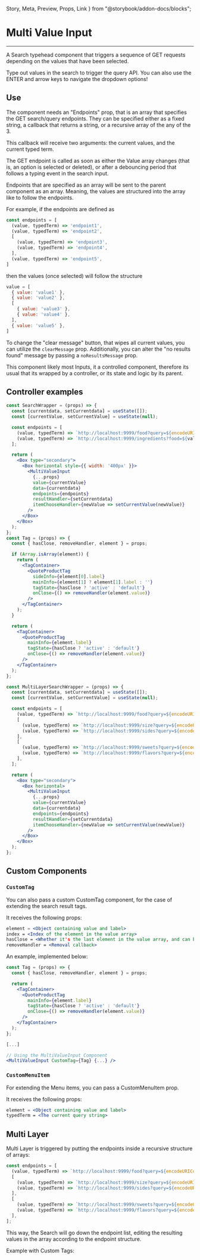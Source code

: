   Story,
  Meta,
  Preview,
  Props,
  Link
} from "@storybook/addon-docs/blocks";

<Meta title='Inputs/Multi Value Input' component={MultiValueInput} />

# Multi Value Input

<hr />

A Search typehead component that triggers a sequence of GET requests depending on the values that have been selected.

<Preview>
  <Story name="Base">
    <Box align="center">
      <Box type="secondary" style={{ borderRadius: '6px', backgroundColor: 'rgba(53, 56, 62, 0.35)', padding: '10px' }}>
        <Text>Type out values in the search to trigger the query API.</Text>
        <Text>You can also use the ENTER and arrow keys to navigate the dropdown options!</Text>
      </Box>
      <Box style={{ height: '150px'}}>
        <SearchWrapper />
      </Box>
    </Box>
  </Story>
</Preview>

## Use

The component needs an "Endpoints" prop, that is an array that specifies the GET search/query endpoints. They can be specified either as a fixed string, a callback that returns a string, or a recursive array of the any of the 3.

This callback will receive two arguments: the current values, and the current typed term.

The GET endpoint is called as soon as either the Value array changes (that is, an option is selected or deleted), or after a debouncing period that follows a typing event in the search input.

Endpoints that are specified as an array will be sent to the parent component as an array. Meaning, the values are structured into the array like to follow the endpoints.

For example, if the endpoints are defined as

```javascript
const endpoints = [
  (value, typedTerm) => 'endpoint1',
  (value, typedTerm) => 'endpoint2',
  [
    (value, typedTerm) => 'endpoint3',
    (value, typedTerm) => 'endpoint4',
  ],
  (value, typedTerm) => 'endpoint5',
]
```

then the values (once selected) will follow the structure

```javascript
value = [
  { value: 'value1' },
  { value: 'value2' },
  [
    { value: 'value3' },
    { value: 'value4' },
  ],
  { value: 'value5' },
]
```

To change the "clear message" button, that wipes all current values, you can utilize the ```clearMessage``` prop.
Additionally, you can alter the "no results found" message by passing a ```noResultsMessage``` prop.

This component likely most Inputs, it a controlled component, therefore its usual that its wrapped
by a controller, or its state and logic by its parent.

## Controller examples

```jsx
const SearchWrapper = (props) => {
  const [currentdata, setCurrentdata] = useState([]);
  const [currentValue, setCurrentValue] = useState(null);

  const endpoints = [
    (value, typedTerm) => `http://localhost:9999/food?query=${encodeURIComponent(typedTerm)}`,
    (value, typedTerm) => `http://localhost:9999/ingredients?food=${value[0].value}&query=${encodeURIComponent(typedTerm)}`,
  ];

  return (
    <Box type="secondary">
      <Box horizontal style={{ width: '400px' }}>
        <MultiValueInput
          {...props}
          value={currentValue}
          data={currentdata}
          endpoints={endpoints}
          resultHandler={setCurrentdata}
          itemChooseHandler={newValue => setCurrentValue(newValue)}
        />
      </Box>
    </Box>
  );
};
const Tag = (props) => {
  const { hasClose, removeHandler, element } = props;

  if (Array.isArray(element)) {
    return (
      <TagContainer>
        <QuoteProductTag
          sideInfo={element[0].label}
          mainInfo={element[1] ? element[1].label : ''}
          tagState={hasClose ? 'active' : 'default'}
          onClose={() => removeHandler(element.value)}
        />
      </TagContainer>
    );
  }

  return (
    <TagContainer>
      <QuoteProductTag
        mainInfo={element.label}
        tagState={hasClose ? 'active' : 'default'}
        onClose={() => removeHandler(element.value)}
      />
    </TagContainer>
  );
};

const MultiLayerSearchWrapper = (props) => {
  const [currentdata, setCurrentdata] = useState([]);
  const [currentValue, setCurrentValue] = useState(null);

  const endpoints = [
    (value, typedTerm) => `http://localhost:9999/food?query=${encodeURIComponent(typedTerm)}`,
    [
      (value, typedTerm) => `http://localhost:9999/size?query=${encodeURIComponent(typedTerm)}`,
      (value, typedTerm) => `http://localhost:9999/sides?query=${encodeURIComponent(typedTerm)}`,
    ],
    [
      (value, typedTerm) => `http://localhost:9999/sweets?query=${encodeURIComponent(typedTerm)}`,
      (value, typedTerm) => `http://localhost:9999/flavors?query=${encodeURIComponent(typedTerm)}`,
    ],
  ];

  return (
    <Box type="secondary">
      <Box horizontal>
        <MultiValueInput
          {...props}
          value={currentValue}
          data={currentdata}
          endpoints={endpoints}
          resultHandler={setCurrentdata}
          itemChooseHandler={newValue => setCurrentValue(newValue)}
        />
      </Box>
    </Box>
  );
};
```

## Custom Components
### ```CustomTag```

You can also pass a custom CustomTag component, for the case of extending the search result tags.

It receives the following props:

```jsx
element = <Object containing value and label>
index = <Index of the element in the value array>
hasClose = <Whether it's the last element in the value array, and can be removed>
removeHandler = <Removal callback>
```

An example, implemented below:

```jsx
const Tag = (props) => {
  const { hasClose, removeHandler, element } = props;

  return (
    <TagContainer>
      <QuoteProductTag
        mainInfo={element.label}
        tagState={hasClose ? 'active' : 'default'}
        onClose={() => removeHandler(element.value)}
      />
    </TagContainer>
  );
};

[...]

// Using the MultiValueInput Component
<MultiValueInput CustomTag={Tag} {...} />
```

<Preview>
  <Story name="Custom Tag">
    <Box style={{ height: '170px'}}>
      <SearchWrapper CustomTag={Tag} style={{ margin: '4px 2px' }} />
    </Box>
  </Story>
</Preview>

### ```CustomMenuItem```

For extending the Menu items, you can pass a CustomMenuItem prop.

It receives the following props:

```jsx
element = <Object containing value and label>
typedTerm = <The current query string>
```

## Multi Layer

Multi Layer is triggered by putting the endpoints inside a recursive structure of arrays:

```javascript
const endpoints = [
  (value, typedTerm) => `http://localhost:9999/food?query=${encodeURIComponent(typedTerm)}`,
  [
    (value, typedTerm) => `http://localhost:9999/size?query=${encodeURIComponent(typedTerm)}`,
    (value, typedTerm) => `http://localhost:9999/sides?query=${encodeURIComponent(typedTerm)}`,
  ],
  [
    (value, typedTerm) => `http://localhost:9999/sweets?query=${encodeURIComponent(typedTerm)}`,
    (value, typedTerm) => `http://localhost:9999/flavors?query=${encodeURIComponent(typedTerm)}`,
  ],
];
```

This way, the Search will go down the endpoint list, editing the resulting values in the array according to the endpoint structure.

<Preview>
  <Story name="Multilayer">
    <Box style={{ height: '170px', width: '90%'}}>
      <MultiLayerSearchWrapper />
    </Box>
  </Story>
</Preview>

Example with Custom Tags:

<Preview>
  <Story name="Multilayer with Custom Tag">
    <Box style={{ height: '170px', width: '90%'}}>
      <MultiLayerSearchWrapper CustomTag={Tag} style={{ margin: '4px 2px' }} clearMessage="clear filter" />
    </Box>
  </Story>
</Preview>

<Props of={MultiValueInput} />
